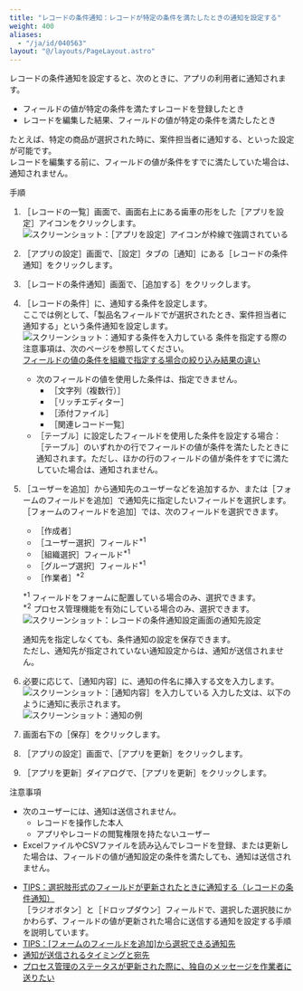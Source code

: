 ```yaml
---
title: "レコードの条件通知：レコードが特定の条件を満たしたときの通知を設定する"
weight: 400
aliases:
  - "/ja/id/040563"
layout: "@/layouts/PageLayout.astro"
---
```




レコードの条件通知を設定すると、次のときに、アプリの利用者に通知されます。

* フィールドの値が特定の条件を満たすレコードを登録したとき
* レコードを編集した結果、フィールドの値が特定の条件を満たしたとき

たとえば、特定の商品が選択された時に、案件担当者に通知する、といった設定が可能です。  
レコードを編集する前に、フィールドの値が条件をすでに満たしていた場合は、通知されません。

<Heading id="notification_record_condition_10">手順</Heading>

1. <Wovn>［レコードの一覧］</Wovn>画面で、画面右上にある歯車の形をした<Wovn>［アプリを設定］</Wovn>アイコンをクリックします。  
   <Img src="/k/kintone/img/settings_new_icon.png" alt="スクリーンショット：［アプリを設定］アイコンが枠線で強調されている" />

1. <Wovn>［アプリの設定］</Wovn>画面で、<Wovn>［設定］</Wovn>タブの<Wovn>［通知］</Wovn>にある<Wovn>［レコードの条件通知］</Wovn>をクリックします。

1. <Wovn>［レコードの条件通知］</Wovn>画面で、<Wovn>［追加する］</Wovn>をクリックします。

1. <Wovn>［レコードの条件］</Wovn>に、通知する条件を設定します。  
  ここでは例として、「製品名フィールドで<Kintone />が選択されたとき、案件担当者に通知する」という条件通知を設定します。  
   <Img src="/k/kintone/img-ja/record_condition_img05.png" alt="スクリーンショット：通知する条件を入力している" />
  条件を指定する際の注意事項は、次のページを参照してください。  
  [フィールドの値の条件を組織で指定する場合の絞り込み結果の違い](/k/ja/id/040458.html#app_collectdata_filter_records_40)

   <Note>

   * 次のフィールドの値を使用した条件は、指定できません。
     * <Wovn>［文字列（複数行）］</Wovn>
     * <Wovn>［リッチエディター］</Wovn>
     * <Wovn>［添付ファイル］</Wovn>
     * <Wovn>［関連レコード一覧］</Wovn>
   * <Wovn>［テーブル］</Wovn>に設定したフィールドを使用した条件を設定する場合：  
     <Wovn>［テーブル］</Wovn>のいずれかの行でフィールドの値が条件を満たしたときに通知されます。ただし、ほかの行のフィールドの値が条件をすでに満たしていた場合は、通知されません。

   </Note>

1. <Wovn>［ユーザーを追加］</Wovn>から通知先のユーザーなどを追加するか、または<Wovn>［フォームのフィールドを追加］</Wovn>で通知先に指定したいフィールドを選択します。  
  <Wovn>［フォームのフィールドを追加］</Wovn>では、次のフィールドを選択できます。

    * <Wovn>［作成者］</Wovn>
    * <Wovn>［ユーザー選択］</Wovn>フィールド<sup>\*1</sup>
    * <Wovn>［組織選択］</Wovn>フィールド<sup>\*1</sup>
    * <Wovn>［グループ選択］</Wovn>フィールド<sup>\*1</sup>
    * <Wovn>［作業者］</Wovn><sup>\*2</sup>

    <sup>\*1</sup> フィールドをフォームに配置している場合のみ、選択できます。  
    <sup>\*2</sup> プロセス管理機能を有効にしている場合のみ、選択できます。
   <Img src="/k/kintone/img-ja/record_condition_img06.png" alt="スクリーンショット：レコードの条件通知設定画面の通知先設定" />

   <Note>

   通知先を指定しなくても、条件通知の設定を保存できます。<Wovn></Wovn>  
   ただし、通知先が指定されていない通知設定からは、通知が送信されません。

   </Note>

1. 必要に応じて、<Wovn>［通知内容］</Wovn>に、通知の件名に挿入する文を入力します。  
   <Img src="/k/kintone/img-ja/record_condition_img07.png" alt="スクリーンショット：［通知内容］を入力している" />
  入力した文は、以下のように通知に表示されます。  
   <Img src="/k/kintone/img-ja/record_condition_img02.png" alt="スクリーンショット：通知の例" />

1. 画面右下の<Wovn>［保存］</Wovn>をクリックします。

1. <Wovn>［アプリの設定］</Wovn>画面で、<Wovn>［アプリを更新］</Wovn>をクリックします。

1. <Wovn>［アプリを更新］</Wovn>ダイアログで、<Wovn>［アプリを更新］</Wovn>をクリックします。

<Heading id="notification_record_condition_20">注意事項</Heading>

* 次のユーザーには、通知は送信されません。
  * レコードを操作した本人
  * アプリやレコードの閲覧権限を持たないユーザー
* ExcelファイルやCSVファイルを読み込んでレコードを登録、または更新した場合は、フィールドの値が通知設定の条件を満たしても、通知は送信されません。

<Reference>

* [TIPS：選択肢形式のフィールドが更新されたときに通知する（レコードの条件通知）](/k/ja/id/040562.html)  
  <Wovn>［ラジオボタン］</Wovn>と<Wovn>［ドロップダウン］</Wovn>フィールドで、選択した選択肢にかかわらず、フィールドの値が更新された場合に送信する通知を設定する手順を説明しています。<Wovn></Wovn><Wovn></Wovn>
* [TIPS：[フォームのフィールドを追加]から選択できる通知先](/k/ja/id/040560.html)
* [通知が送信されるタイミングと宛先](/k/ja/id/040673.html)
* [プロセス管理のステータスが更新された際に、独自のメッセージを作業者に送りたい](/k/ja/id/040775.html)

</Reference>
